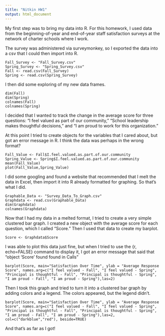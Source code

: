 ```yaml
---
title: "Nitkin HW1"
output: html_document
---
```


My first step was to bring my data into R. For this homework, I used data from the beginning-of-year and end-of-year staff satisfaction surveys at the network of charter schools where I work.

The survey was administered via surveymonkey, so I exported the data into a csv that
I could then import into R.

```
Fall_Survey <- "Fall_Survey.csv"
Spring_Survey <- "Spring_Survey.csv"
Fall <- read.csv(Fall_Survey)
Spring <- read.csv(Spring_Survey)
```

I then did some exploring of my new data frames.

```
dim(Fall)
dim(Spring)
colnames(Fall)
colnames(Spring)
```

I decided that I wanted to track the change in the average score for three questions:
"I feel valued as part of our community," "School leadership makes thoughtful decisions," and "I am proud to work for this organization."

At this point I tried to create objects for the variables that I cared about, but got an error message in R. I think the data was perhaps in the wrong format?

```
Fall_Value <- Fall$I.feel.valued.as.part.of.our.community
Spring_Value <- Spring$I.feel.valued.as.part.of.our.community
mean(Fall_Value)
plot(Fall_Value,Spring_Value)
```

I did some googling and found a website that recommended that I melt the data in Excel, then import it into R already formatted for graphing. So that's what I did. 

```
Graphable_Data <- "Survey_Data_To_Graph.csv"
Graphdata <- read.csv(Graphable_Data)
dim(Graphdata)
colnames(Graphdata)
```

Now that I had my data in a melted format, I tried to create a very simple clustered bar graph. I created a new object with the average score for each question, which I called "Score." Then I used that data to create my barplot.

```
Score <- Graphdata$Score
```

I was able to plot this data just fine, but when I tried to use the {r, echo=FALSE} command to display it, I got an error message that said that "object 'Score' found found in Calls"

```
barplot(Score, main="Satisfaction Over Time", ylab = "Average Response Score", names.arg=c("I feel valued - Fall", "I feel valued - Spring", "Principal is thoughtful - Fall", "Principal is thoughtful - Spring", "I am proud - Fall", "I am proud - Spring"),las=2)
```

Then I took this graph and tried to turn it into a clustered bar graph by adding colors and a legend. The colors appeared, but the legend didn't.

```
barplot(Score, main="Satisfaction Over Time", ylab = "Average Response Score", names.arg=c("I feel valued - Fall", "I feel valued - Spring", "Principal is thoughtful - Fall", "Principal is thoughtful - Spring", "I am proud - Fall", "I am proud - Spring"),las=2, col=c("darkblue","red"), beside=TRUE)
```

And that's as far as I got!
